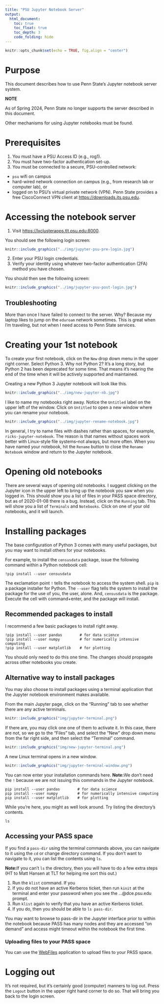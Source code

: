 ```yaml
---
title: "PSU Jupyter Notebook Server"
output:
  html_document:
    toc: true
    toc_float: true
    toc_depth: 3
    code_folding: hide
---
```


```r
knitr::opts_chunk$set(echo = TRUE, fig.align = "center")
```

# Purpose

This document describes how to use Penn State's Jupyter notebook server system.

**NOTE**

As of Spring 2024, Penn State no longer supports the server described in this document.

Other mechanisms for using Jupyter notebooks must be found.

# Prerequisites

1. You must have a PSU Access ID (e.g., rog1).
2. You must have two-factor authentication set-up.
2. You must be connected to a secure, PSU-controlled network:

- `psu` wifi on campus
- hard-wired network connection on campus (e.g., from research lab or computer lab), or
- logged on to PSU's virtual private network (VPN). Penn State provides a free CiscoConnect VPN client at <https://downloads.its.psu.edu>.

# Accessing the notebook server

1. Visit <https://lxclusterapps.tlt.psu.edu:8000>.

You should see the following login screen:

```r
knitr::include_graphics("../img/jupyter-psu-pre-login.jpg")
```

2. Enter your PSU login credentials.
3. Verify your identity using whatever two-factor authentication (2FA) method you have chosen.

You should then see the following screen:

```r
knitr::include_graphics("../img/jupyter-psu-post-login.jpg")
```

## Troubleshooting

More than once I have failed to connect to the server.
Why?
Because my laptop likes to jump on the `eduroam` network sometimes.
This is great when I'm traveling, but not when I need access to Penn State services.

# Creating your 1st notebook

To create your first notebook, click on the `New` drop down menu in the upper right corner.
Select Python 3.
Why not Python 2?
It's a long story, but Python 2 has been deprecated for some time.
That means it's nearing the end of the time when it will be actively supported and maintained.

Creating a new Python 3 Jupyter notebook will look like this.

```r
knitr::include_graphics("../img/new-jupyter-nb.jpg")
```

I like to name my notebooks right away.
Notice the `Untitled` label on the upper left of the window.
Click on `Untitled` to open a new window where you can rename your notebook.

```r
knitr::include_graphics("../img/jupyter-rename-notebook.jpg")
```

In general, I try to name files with dashes rather than spaces, for example, `ricks-jupyter-notebook`.
The reason is that names without spaces work better with Linux-style file systems--not always, but more often.
When you have named your notebook, hit the `Rename` button to close the `Rename Notebook` window and return to the Jupyter notebook.

# Opening old notebooks

There are several ways of opening old notebooks.
I suggest clicking on the Jupyter icon in the upper left to bring up the notebook you saw when you logged in.
This should show you a list of files in your PASS space directory, but as of 2020-01-08 there is a bug.
Instead, click on the `Running` tab.
This will show you a list of `Terminals` and `Notebooks`.
Click on one of your old notebooks, and it will launch.

# Installing packages

The base configuration of Python 3 comes with many useful packages, but you may want to install others for your notebooks.

For example, to install the `censusdata` package, issue the following command within a Python notebook cell:

```
!pip install --user censusdata
```

The exclamation point `!` tells the notebook to access the system shell. 
`pip` is a package installer for Python.
The `--user` flag tells the system to install the package for the use of you, the user, alone.
And, `censusdata` is the package.
Execute the cell with command+enter, and the package will install.

## Recommended packages to install

I recommend a few basic packages to install right away.

```
!pip install --user pandas        # for data science
!pip install --user numpy         # for numerically intensive computing
!pip install --user matplotlib    # for plotting
```

You should only need to do this one time.
The changes should propagate across other notebooks you create.

## Alternative way to install packages

You may also choose to install packages using a terminal application that the Jupyter notebook environment makes available.

From the main Jupyter page, click on the "Running" tab to see whether there are any active terminals.

```r
knitr::include_graphics("img/jupyter-terminal.png")
```

If there are, you may click one one of them to activate it.
In this case, there are not, so we go to the "Files" tab, and select the "New" drop down menu from the far right side, and then select the "Terminal" command.

```r
knitr::include_graphics("img/new-jupyter-terminal.png")
```

A new Linux terminal opens in a new window.

```r
knitr::include_graphics("img/jupyter-terminal-window.png")
```

You can now enter your installation commands here.
**Note:**We don't need the `!` because we are not issuing this commands in the Jupyter notebook.

```
pip install --user pandas        # for data science
pip install --user numpy         # for numerically intensive computing
pip install --user matplotlib    # for plotting
```

While you're here, you might as well look around.
Try listing the directory's contents.

```
ls
```

## Accessing your PASS space

If you find a `pass-dir` using the terminal commands above, you can navigate to it using the `cd` or change directory command.
If you don't want to navigate to it, you can list the contents using `ls`.

**Note:**If you can't `ls` the directory, then you will have to do a few extra steps (HT to Matt Hansen at TLT for helping me sort this out.)

1. Run the `klist` command. If you
2. If you do not have an active Kerberos ticket, then run `kinit` at the terminal and enter your password when you see the ...@dce.psu.edu prompt.
3. Run `klist` again to verify that you have an active Kerberos ticket.
4. If you do, then you should be able to `ls pass-dir`. 

You may want to browse to pass-dir in the Jupyter interface prior to within the notebook because PASS has many nodes and they are accessed “on demand” and access might timeout within the notebook the first time.

### Uploading files to your PASS space

You can use the [WebFiles](https://webfiles.psu.edu) application to upload files to your PASS space.

# Logging out

It's not required, but it's certainly good (computer) manners to log out.
Press the `Logout` button in the upper right hand corner to do so.
That will bring you back to the login screen.
